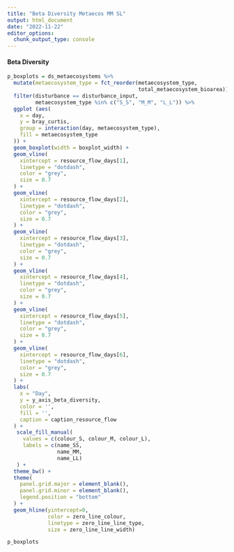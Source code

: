 ```yaml
---
title: "Beta Diversity Metaecos MM SL"
output: html_document
date: "2022-11-22"
editor_options: 
  chunk_output_type: console
---
```


#### Beta Diversity

```r
p_boxplots = ds_metaecosystems %>%
  mutate(metaecosystem_type = fct_reorder(metaecosystem_type, 
                                          total_metaecosystem_bioarea)) %>%
  filter(disturbance == disturbance_input,
         metaecosystem_type %in% c("S_S", "M_M", "L_L")) %>%
  ggplot (aes(
    x = day,
    y = bray_curtis,
    group = interaction(day, metaecosystem_type),
    fill = metaecosystem_type
  )) +
  geom_boxplot(width = boxplot_width) +
  geom_vline(
    xintercept = resource_flow_days[1],
    linetype = "dotdash",
    color = "grey",
    size = 0.7
  ) +
  geom_vline(
    xintercept = resource_flow_days[2],
    linetype = "dotdash",
    color = "grey",
    size = 0.7
  ) +
  geom_vline(
    xintercept = resource_flow_days[3],
    linetype = "dotdash",
    color = "grey",
    size = 0.7
  ) +
  geom_vline(
    xintercept = resource_flow_days[4],
    linetype = "dotdash",
    color = "grey",
    size = 0.7
  ) +
  geom_vline(
    xintercept = resource_flow_days[5],
    linetype = "dotdash",
    color = "grey",
    size = 0.7
  ) +
  geom_vline(
    xintercept = resource_flow_days[6],
    linetype = "dotdash",
    color = "grey",
    size = 0.7
  ) + 
  labs(
    x = "Day",
    y = y_axis_beta_diversity,
    color = '',
    fill = '',
    caption = caption_resource_flow
  ) +
   scale_fill_manual(
     values = c(colour_S, colour_M, colour_L),
     labels = c(name_SS,
                name_MM,
                name_LL)
   ) +
  theme_bw() +
  theme(
    panel.grid.major = element_blank(),
    panel.grid.minor = element_blank(),
    legend.position = "bottom"
  ) +
  geom_hline(yintercept=0,
             color = zero_line_colour,
             linetype = zero_line_line_type,
             size = zero_line_line_width)

p_boxplots
```